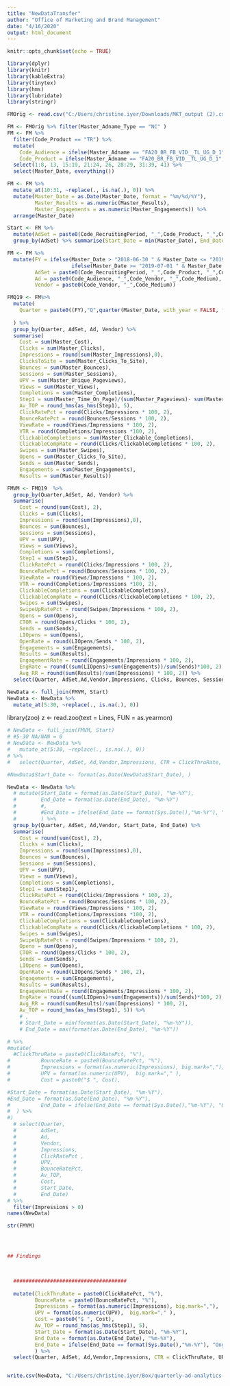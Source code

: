 ```yaml
---
title: "NewDataTransfer"
author: "Office of Marketing and Brand Management"
date: "4/16/2020"
output: html_document
---
```


```r
knitr::opts_chunk$set(echo = TRUE)
```


```r
library(dplyr)
library(knitr)
library(kableExtra)
library(tinytex)
library(hms)
library(lubridate)
library(stringr)
```

```r
FMOrig <- read.csv("C:/Users/christine.iyer/Downloads/MKT_output (2).csv", header = T, stringsAsFactors = F)
```

```r
FM <- FMOrig %>% filter(Master_Adname_Type == "NC" )
FM <- FM %>%
  filter(Code_Product == "TR") %>% 
  mutate(
    Code_Audience = ifelse(Master_Adname == "FA20_BR_FB_VID__TL_UG_D_1", "TL", Code_Audience), 
    Code_Product = ifelse(Master_Adname == "FA20_BR_FB_VID__TL_UG_D_1", "UG", Code_Product)) %>%
  select(1:8, 13, 15:19, 21:24, 26, 28:29, 31:39, 41) %>% 
  select(Master_Date, everything())

FM <- FM %>% 
  mutate_at(10:31, ~replace(., is.na(.), 0)) %>% 
  mutate(Master_Date = as.Date(Master_Date, format = "%m/%d/%Y"), 
         Master_Results = as.numeric(Master_Results), 
         Master_Engagements = as.numeric(Master_Engagements)) %>% 
  arrange(Master_Date) 


```
 
```r
Start <- FM %>% 
  mutate(AdSet = paste0(Code_RecruitingPeriod, "_",Code_Product, "_",Code_Audience, "_",Code_Vendor, "_",Code_Medium, "_",Code_Objective)) %>% 
  group_by(AdSet) %>% summarise(Start_Date = min(Master_Date), End_Date = max(Master_Date))
```

```r
FM <- FM %>%
  mutate(FY = ifelse(Master_Date > "2018-06-30 " & Master_Date <= "2019-06-30", "FY19",
                     ifelse(Master_Date >= "2019-07-01 " & Master_Date < "2020-07-01", "FY20","N/A")), 
         AdSet = paste0(Code_RecruitingPeriod, "_",Code_Product, "_",Code_Audience, "_",Code_Vendor, "_",Code_Medium, "_",Code_Objective), 
         Ad = paste0(Code_Audience, "_",Code_Vendor, "_",Code_Medium), 
         Vendor = paste0(Code_Vendor, "_",Code_Medium))
```

```r
FMQ19 <- FM%>% 
  mutate(
    Quarter = paste0((FY),"Q",quarter(Master_Date, with_year = FALSE, fiscal_start = 7))
    
  ) %>% 
  group_by(Quarter, AdSet, Ad, Vendor) %>% 
  summarise(
    Cost = sum(Master_Cost),
    Clicks = sum(Master_Clicks), 
    Impressions = round(sum(Master_Impressions),0), 
    ClicksToSite = sum(Master_Clicks_To_Site),
    Bounces = sum(Master_Bounces),
    Sessions = sum(Master_Sessions), 
    UPV = sum(Master_Unique_Pageviews), 
    Views = sum(Master_Views), 
    Completions = sum(Master_Completions), 
    Step1 = sum(Master_Time_On_Page)/(sum(Master_Pageviews)- sum(Master_Exits)), 
    Av_TOP = round_hms(as_hms(Step1), 5), 
    ClickRatePct = round(Clicks/Impressions * 100, 2), 
    BounceRatePct = round(Bounces/Sessions * 100, 2), 
    ViewRate = round(Views/Impressions * 100, 2), 
    VTR = round(Completions/Impressions *100, 2), 
    ClickableCompletions = sum(Master_Clickable_Completions), 
    ClickableCompRate = round(Clicks/ClickableCompletions * 100, 2), 
    Swipes = sum(Master_Swipes), 
    Opens = sum(Master_Clicks_To_Site), 
    Sends = sum(Master_Sends), 
    Engagements = sum(Master_Engagements), 
    Results = sum(Master_Results))
```
 
```r
FMVM <- FMQ19  %>% 
  group_by(Quarter,AdSet, Ad, Vendor) %>%
  summarise(
    Cost = round(sum(Cost), 2),
    Clicks = sum(Clicks),
    Impressions = round(sum(Impressions),0),
    Bounces = sum(Bounces),
    Sessions = sum(Sessions),
    UPV = sum(UPV),
    Views = sum(Views),
    Completions = sum(Completions),
    Step1 = sum(Step1),
    ClickRatePct = round(Clicks/Impressions * 100, 2),
    BounceRatePct = round(Bounces/Sessions * 100, 2),
    ViewRate = round(Views/Impressions * 100, 2),
    VTR = round(Completions/Impressions *100, 2),
    ClickableCompletions = sum(ClickableCompletions),
    ClickableCompRate = round(Clicks/ClickableCompletions * 100, 2), 
    Swipes = sum(Swipes), 
    SwipeUpRatePct = round(Swipes/Impressions * 100, 2),
    Opens = sum(Opens),
    CTOR = round(Opens/Clicks * 100, 2), 
    Sends = sum(Sends), 
    LIOpens = sum(Opens),
    OpenRate = round(LIOpens/Sends * 100, 2), 
    Engagements = sum(Engagements),
    Results = sum(Results), 
    EngagementRate = round(Engagements/Impressions * 100, 2),
    EngRate = round((sum(LIOpens)+sum(Engagements))/sum(Sends)*100, 2), 
    Avg_RR = round(sum(Results)/sum(Impressions) * 100, 2)) %>%
  select(Quarter, AdSet,Ad,Vendor,Impressions, Clicks, Bounces, Sessions, Swipes, ClickRatePct, SwipeUpRatePct, UPV, BounceRatePct, VTR, CTOR,OpenRate, Sends, Views,ViewRate, ClickableCompletions, Completions, Opens, LIOpens,  Engagements,  EngRate, EngagementRate,   Step1, Cost, Avg_RR, Results) 

```

```r
NewData <- full_join(FMVM, Start)
NewData <- NewData %>% 
  mutate_at(5:30, ~replace(., is.na(.), 0)) 
```

library(zoo)
z <- read.zoo(text = Lines, FUN = as.yearmon)
```r
# NewData <- full_join(FMVM, Start)
# #5-30 NA/NAN = 0
# NewData <- NewData %>% 
#   mutate_at(5:30, ~replace(., is.na(.), 0)) 
# %>% 
#   select(Quarter, AdSet, Ad,Vendor,Impressions, CTR = ClickThruRate, UPV, BR = BounceRate, Av_TOP, Cost, Start_Date, End_Date) %>% filter(Impressions > 0)

#NewData$Start_Date <- format(as.Date(NewData$Start_Date), )


```

```r
NewData <- NewData %>% 
  # mutate(Start_Date = format(as.Date(Start_Date), "%m-%Y"),
  #        End_Date = format(as.Date(End_Date), "%m-%Y")
  #        #, 
  #        #End_Date = ifelse(End_Date == format(Sys.Date(),"%m-%Y"), "Ongoing", End_Date)
  #        ) %>%
  group_by(Quarter, AdSet, Ad,Vendor, Start_Date, End_Date) %>% 
  summarise(
    Cost = round(sum(Cost), 2),
    Clicks = sum(Clicks),
    Impressions = round(sum(Impressions),0),
    Bounces = sum(Bounces),
    Sessions = sum(Sessions),
    UPV = sum(UPV),
    Views = sum(Views),
    Completions = sum(Completions),
    Step1 = sum(Step1),
    ClickRatePct = round(Clicks/Impressions * 100, 2),
    BounceRatePct = round(Bounces/Sessions * 100, 2),
    ViewRate = round(Views/Impressions * 100, 2),
    VTR = round(Completions/Impressions *100, 2),
    ClickableCompletions = sum(ClickableCompletions),
    ClickableCompRate = round(Clicks/ClickableCompletions * 100, 2), 
    Swipes = sum(Swipes), 
    SwipeUpRatePct = round(Swipes/Impressions * 100, 2),
    Opens = sum(Opens),
    CTOR = round(Opens/Clicks * 100, 2), 
    Sends = sum(Sends), 
    LIOpens = sum(Opens),
    OpenRate = round(LIOpens/Sends * 100, 2), 
    Engagements = sum(Engagements),
    Results = sum(Results), 
    EngagementRate = round(Engagements/Impressions * 100, 2),
    EngRate = round((sum(LIOpens)+sum(Engagements))/sum(Sends)*100, 2), 
    Avg_RR = round(sum(Results)/sum(Impressions) * 100, 2),
    Av_TOP = round_hms(as_hms(Step1), 5)) %>% 
    # , 
    # Start_Date = min(format(as.Date(Start_Date), "%m-%Y")), 
    # End_Date = max(format(as.Date(End_Date), "%m-%Y"))

# %>% 
#mutate(
  #ClickThruRate = paste0(ClickRatePct, "%"),
#          BounceRate = paste0(BounceRatePct, "%"),
#          Impressions = format(as.numeric(Impressions), big.mark=","), 
#          UPV = format(as.numeric(UPV),  big.mark="," ),
#          Cost = paste0("$ ", Cost),

#Start_Date = format(as.Date(Start_Date), "%m-%Y"), 
#End_Date = format(as.Date(End_Date), "%m-%Y"), 
#          End_Date = ifelse(End_Date == format(Sys.Date(),"%m-%Y"), "Ongoing", End_Date)
#  ) %>% 
#)
  # select(Quarter,
  #        AdSet,
  #        Ad,
  #        Vendor,
  #        Impressions,
  #        ClickRatePct ,
  #        UPV,
  #        BounceRatePct,
  #        Av_TOP,
  #        Cost,
  #        Start_Date,
  #        End_Date) 
# %>%
  filter(Impressions > 0)
names(NewData)
```


```r
str(FMVM)




## Findings


  
  #####################################
  
  mutate(ClickThruRate = paste0(ClickRatePct, "%"),
         BounceRate = paste0(BounceRatePct, "%"),
         Impressions = format(as.numeric(Impressions), big.mark=","), 
         UPV = format(as.numeric(UPV),  big.mark="," ),
         Cost = paste0("$ ", Cost),
         Av_TOP = round_hms(as_hms(Step1), 5), 
         Start_Date = format(as.Date(Start_Date), "%m-%Y"), 
         End_Date = format(as.Date(End_Date), "%m-%Y"), 
         End_Date = ifelse(End_Date == format(Sys.Date(),"%m-%Y"), "Ongoing", End_Date)
         ) %>%
  select(Quarter, AdSet, Ad,Vendor,Impressions, CTR = ClickThruRate, UPV, BR = BounceRate, Av_TOP, Cost, Start_Date, End_Date) %>% filter(Impressions > 0)



```

```r
write.csv(NewData, "C:/Users/christine.iyer/Box/quarterly-ad-analytics-projects/FlowchartTransfer_V2.csv", row.names = F)
```

